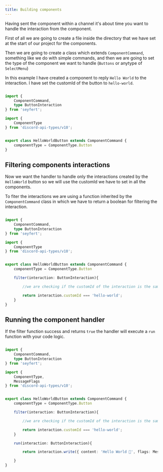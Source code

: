 ```yaml
---
title: Building components
---
```



Having sent the component within a channel it's about time you want to handle the interaction from the component.

First of all we are going to create a file inside the directory that we have set at the start of our project for the components.

Then we are going to create a class which extends `ComponentCommand`, something like we do with simple commands, and then we are going to set the type of the component we want to handle (`Buttons` or anytype of `SelectMenu`)


In this example I have created a component to reply `Hello World` to the interaction. I have set the customId of the button to `hello-world`.

```ts showLineNumbers copy

import {
    ComponentCommand,
    type ButtonInteraction
} from 'seyfert';

import {
    ComponentType
} from 'discord-api-types/v10';


export class HelloWorldButton extends ComponentCommand {
    componentType = ComponentType.Button
}
```

## Filtering components interactions

Now we want the handler to handle only the interactions created by the `HelloWorld` button so we will use the customId we have to set in all the components.

To fiter the interactions we are using a function inherited by the `ComponentCommand` class in which we have to return a boolean for filtering the interaction.

```ts ins={14-19} showLineNumbers copy

import {
    ComponentCommand,
    type ButtonInteraction
} from 'seyfert';

import {
    ComponentType
} from 'discord-api-types/v10';


export class HelloWorldButton extends ComponentCommand {
    componentType = ComponentType.Button

    filter(interaction: ButtonInteraction){

        //we are checking if the customId of the interaction is the same that the one set in my button

        return interaction.customId === 'hello-world';
    }
}
```

## Running the component handler

If the filter function success and returns `true` the handler will execute a `run` function with your code logic.

```ts ins={22-26} showLineNumbers copy

import {
    ComponentCommand,
    type ButtonInteraction
} from 'seyfert';

import {
    ComponentType,
    MessageFlags
} from 'discord-api-types/v10';


export class HelloWorldButton extends ComponentCommand {
    componentType = ComponentType.Button

    filter(interaction: ButtonInteraction){

        //we are checking if the customId of the interaction is the same that the one set in my button

        return interaction.customId === 'hello-world';
    }

    run(interaction: ButtonInteraction){

        return interaction.write({ content: 'Hello World 👋', flags: MessageFlags.Ephemeral })

    }
}
```